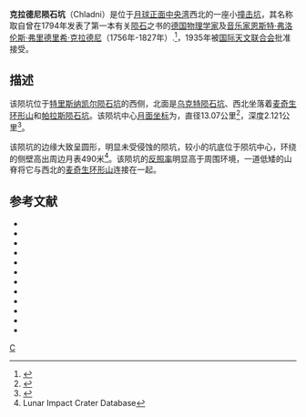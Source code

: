 {{lunar crater data|
 image=Chladni crater 4102 h1.jpg|260px|
 caption=[[月球轨道器4号|月球轨道器4号]]拍摄的图像|
 latitude=3.99|
 N_or_S=N|
 longitude=1.12|
 E_or_W=E|
 diameter=13.07公里|
 depth=2.121公里|
 colong=359|
 eponym=[[恩斯特·克拉德尼|恩斯特·克拉德尼]]}}
'''克拉德尼陨石坑'''（Chladni）是位于[[月球正面|月球正面]][[中央湾|中央湾]]西北的一座小[[撞击坑|撞击坑]]，其名称取自曾在1794年发表了第一本有关[[陨石|陨石]]之书的[[德国|德国]][[物理学家|物理学家]]及[[音乐家|音乐家]][[恩斯特·克拉德尼|恩斯特·弗洛伦斯·弗里德里希·克拉德尼]]（1756年-1827年）.<ref name=McSween>{{cite book|last=McSween|first=Harry Y.|title=Meteorites and Their Parent Planets|date=1999|publisher=Cambridge University Press|location=Cambridge [u.a.]|isbn=0-521-58303-9|edition=2.}}</ref>，1935年被[[国际天文联合会|国际天文联合会]]批准接受。

==描述==
该陨坑位于[[特里斯纳凯尔陨石坑|特里斯纳凯尔陨石坑]]的西侧，北面是[[乌克特陨石坑|乌克特陨石坑]]、西北坐落着[[麦奇生环形山|麦奇生环形山]]和[[帕拉斯陨石坑|帕拉斯陨石坑]]。该陨坑中心[[月面坐标|月面坐标]]为{{Coord|3.99|N|1.12|E|globe:Moon|nogoogle=1|noosm=1}}，直径13.07公里<ref name="IAU">{{Cite web |url=http://planetarynames.wr.usgs.gov/Feature/1190 |title=Directory of the International Astronomical Union |accessdate=2016-06-14 |archive-date=2017-07-30 |archive-url=https://web.archive.org/web/20170730014639/https://planetarynames.wr.usgs.gov/Feature/1190 |dead-url=no }}</ref>，深度2.121公里<ref>{{Cite web |url=http://fisherka.csolutionshosting.net/astronote/plan/craterdepth/html/CraterDepthFeatureNameWestfall.html |title=John E. Westfall's Atlas of the Lunar Terminator, Cambridge Univ. Press (2000) |accessdate=2016-06-14 |archive-date=2014-12-18 |archive-url=https://archive.today/20141218234310/http://fisherka.csolutionshosting.net/astronote/plan/craterdepth/html/CraterDepthFeatureNameWestfall.html |dead-url=no }}</ref>。

该陨坑的边缘大致呈圆形，明显未受侵蚀的陨坑，较小的坑底位于陨坑中心，环绕的侧壁高出周边月表490米<ref name=LICD>Lunar Impact Crater Database</ref>。该陨坑的[[反照率|反照率]]明显高于周围环境，一道低矮的山脊将它与西北的[[麦奇生环形山|麦奇生环形山]]连接在一起。

==参考文献==
{{Reflist}}
{{refbegin}}
* {{cite book
  | last1 = Andersson
  | first1 = L. E.
  | last2 = Whitaker
  | first2 = E. A.
  | authorlink2 = Ewen Whitaker
  | date = 1982
  | title = [[NASA|NASA]] Catalogue of Lunar Nomenclature
  | publisher = NASA RP-1097
  | ref = harv
  }}
* {{cite web
  | last = Blue
  | first = Jennifer
  | date = 25 July 2007
  | title = Gazetteer of Planetary Nomenclature
  | publisher = [[United_States_Geological_Survey|USGS]]
  | url = http://planetarynames.wr.usgs.gov/
  | accessdate = 2007-08-05
  | ref = harv
  | archive-date = 2018-12-25
  | archive-url = https://web.archive.org/web/20181225170157/https://planetarynames.wr.usgs.gov/
  | dead-url = no
  }}
* {{cite book
  | last1 = Bussey
  | first1 = B.
  | authorlink1 = Ben Bussey
  | last2 = Spudis
  | first2 = P.
  | authorlink2 = Paul Spudis
  | date = 2004
  | title = The Clementine Atlas of the Moon
  | publisher = Cambridge University Press
  | location = New York
  | isbn = 978-0-521-81528-4
  | ref = harv
  }}
* {{cite book
  | last1 = Cocks
  | first1 = Elijah E.
  | last2 = Cocks
  | first2 = Josiah C.
  | date = 1995
  | title = Who's Who on the Moon: A Biographical Dictionary of Lunar Nomenclature
  | url = https://archive.org/details/isbn_9780936389271
  | publisher = Tudor Publishers
  | isbn = 978-0-936389-27-1
  | ref = harv
  }}
* {{cite web
  | last = McDowell
  | first = Jonathan
  | date = 15 July 2007
  | url = http://host.planet4589.org/astro/lunar/
  | title = Lunar Nomenclature
  | publisher = Jonathan's Space Report
  | accessdate = 2007-10-24
  | ref = harv
  | archive-date = 2018-12-25
  | archive-url = https://web.archive.org/web/20181225170156/http://host.planet4589.org/astro/lunar/
  | dead-url = no
  }}
* {{cite journal| last1 = Menzel| first1 = D. H.| last2 = Minnaert| first2 = M.| last3 = Levin| first3 = B.| last4 = Dollfus| first4 = A.| last5 = Bell| first5 = B.| title = Report on Lunar Nomenclature by the Working Group of Commission 17 of the IAU| doi = 10.1007/BF00171763| journal = Space Science Reviews| volume = 12| issue = 2| pages = 136–186| date = 1971| bibcode = 1971SSRv...12..136M| ref = harv}}
* {{cite book
  | first = Patrick
  | last = Moore
  | authorlink = Patrick Moore
  | date = 2001
  | title = On the Moon
  | url = https://archive.org/details/patrickmooreonmo00patr
  | publisher = Sterling Publishing Co.
  | isbn = 978-0-304-35469-6
  | ref = harv
  }}
* {{cite book
  | first = Fred W.
  | last = Price
  | date = 1988
  | title = The Moon Observer's Handbook
  | publisher = Cambridge University Press
  | isbn = 978-0-521-33500-3
  | ref = harv
  }}
* {{cite book
  | last = Rükl
  | first = Antonín
  | authorlink = Antonín Rükl
  | date = 1990
  | title = Atlas of the Moon
  | publisher = Kalmbach Books
  | isbn = 978-0-913135-17-4
  | ref = harv
  }}
* {{cite book
  | last = Webb
  | first = Rev. T. W.
  | authorlink = Thomas William Webb
  | date = 1962
  | title = Celestial Objects for Common Telescopes
  | url = https://archive.org/details/celestialobjects00webb
  | edition = 6th revised
  | publisher = Dover
  | isbn = 978-0-486-20917-3
  | ref = harv
  }}
* {{cite book
  | first = Ewen A.
  | last = Whitaker
  | authorlink = Ewen Whitaker
  | date = 1999
  | title = Mapping and Naming the Moon
  | publisher = Cambridge University Press
  | isbn = 978-0-521-62248-6
  | ref = harv
  }}
* {{cite book
  | first = Peter T.
  | last = Wlasuk
  | date = 2000
  | title = Observing the Moon
  | publisher = Springer
  | isbn = 978-1-85233-193-1
  | ref = harv
 }}
{{refend}}

[[Category:月球环形山|C]]
{{月球環形山 (C-F)}}
